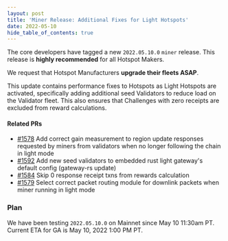 ```yaml
---
layout: post
title: 'Miner Release: Additional Fixes for Light Hotspots'
date: 2022-05-10
hide_table_of_contents: true
---
```


The core developers have tagged a new `2022.05.10.0` `miner` release. This release is **highly
recommended** for all Hotspot Makers.

<!--truncate-->

We request that Hotspot Manufacturers **upgrade their fleets ASAP**.

This update contains performance fixes to Hotspots as Light Hotspots are activated, specifically
adding additional seed Validators to reduce load on the Validator fleet. This also ensures that
Challenges with zero receipts are excluded from reward calculations.

#### Related PRs

- [#1578](https://github.com/helium/miner/pull/1578) Add correct gain measurement to region update
  responses requested by miners from validators when no longer following the chain in light mode
- [#1592](https://github.com/helium/miner/pull/1592) Add new seed validators to embedded rust light
  gateway's default config (gateway-rs update)
- [#1584](https://github.com/helium/miner/pull/1584) Skip 0 response receipt txns from rewards
  calculation
- [#1579](https://github.com/helium/miner/pull/1579) Select correct packet routing module for
  downlink packets when miner running in light mode

### Plan

We have been testing `2022.05.10.0` on Mainnet since May 10 11:30am PT. Current ETA for GA is May
10, 2022 1:00 PM PT.
